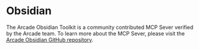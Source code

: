 # Obsidian

The Arcade Obsidian Toolkit is a community contributed MCP Sever verified by the Arcade team. To learn more about the MCP Sever, please visit the [Arcade Obsidian GitHub repository](https://github.com/spartee/arcade-obsidian).
